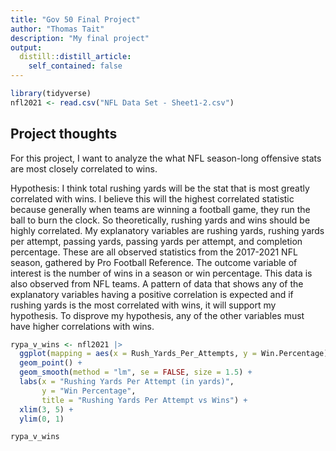 ```yaml
---
title: "Gov 50 Final Project"
author: "Thomas Tait"
description: "My final project"
output:
  distill::distill_article:
    self_contained: false
---
```

```r
library(tidyverse)
nfl2021 <- read.csv("NFL Data Set - Sheet1-2.csv")
```
## Project thoughts

For this project, I want to analyze the what NFL season-long offensive stats are most closely correlated to wins.

Hypothesis: I think total rushing yards will be the stat that is most greatly correlated with wins. I believe this will the highest correlated statistic because generally when teams are winning a football game, they run the ball to burn the clock. So theoretically, rushing yards and wins should be highly correlated. My explanatory variables are rushing yards, rushing yards per attempt, passing yards, passing yards per attempt, and completion percentage. These are all observed statistics from the 2017-2021 NFL season, gathered by Pro Football Reference. The outcome variable of interest is the number of wins in a season or win percentage. This data is also observed from NFL teams. A pattern of data that shows any of the explanatory variables having a positive correlation is expected and if rushing yards is the most correlated with wins, it will support my hypothesis. To disprove my hypothesis, any of the other variables must have higher correlations with wins. 

```r
rypa_v_wins <- nfl2021 |>
  ggplot(mapping = aes(x = Rush_Yards_Per_Attempts, y = Win.Percentage)) +
  geom_point() +
  geom_smooth(method = "lm", se = FALSE, size = 1.5) +
  labs(x = "Rushing Yards Per Attempt (in yards)",
       y = "Win Percentage",
       title = "Rushing Yards Per Attempt vs Wins") +
  xlim(3, 5) +
  ylim(0, 1)

rypa_v_wins
```


